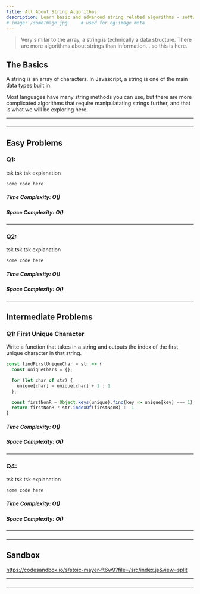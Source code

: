 ```yaml
---
title: All About String Algorithms
description: Learn basic and advanced string related algorithms - software development.
# image: /someImage.jpg     # used for og:image meta
---
```


> Very similar to the array, a string is technically a data structure.
> There are more algorithms about strings than information... so this is here.

## The Basics

A string is an array of characters. In Javascript, a string is one of the main data types built in.

Most languages have many string methods you can use, but there are more complicated algorithms that
require manipulatating strings further, and that is what we will be exploring here.

---

###

---

## Easy Problems

### Q1:

tsk tsk tsk explanation

```js
some code here

```

##### Time Complexity: O()

##### Space Complexity: O()

---

### Q2:

tsk tsk tsk explanation

```js
some code here

```

##### Time Complexity: O()

##### Space Complexity: O()

---

## Intermediate Problems

### Q1: First Unique Character

Write a function that takes in a string and outputs the index of the first unique character in that string.

```js
const findFirstUniqueChar = str => {
  const uniqueChars = {};

  for (let char of str) {
    unique[char] = unique[char] + 1 : 1
  };

  const firstNonR = Object.keys(unique).find(key => unique[key] === 1);
  return firstNonR ? str.indexOf(firstNonR) : -1
}

```

##### Time Complexity: O()

##### Space Complexity: O()

---

### Q4:

tsk tsk tsk explanation

```js
some code here

```

##### Time Complexity: O()

##### Space Complexity: O()

---

###

---

## Sandbox

https://codesandbox.io/s/stoic-mayer-ft6w9?file=/src/index.js&view=split

---

###

---

<!-- ## Advanced String Algos -->
